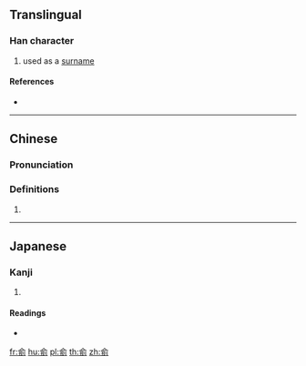 {{character info/new}}
==Translingual==

===Han character===
{{Han char|rn=9|rad=人|as=07|sn=9|four=|canj=OMNN,XOMNN|ids=⿱亼⿰丑刂}}

# used as a [[surname]]

====References====
* {{Han ref|kx=0103.180|dkj=00645|hdz=10155.060|uh=4FB4|ud=20404}}

----

==Chinese==
{{zh-forms}}

===Pronunciation===
{{zh-pron
|m=chǒu
|c=cau2
|mc=
|oc=
|ma=
|cat=pn
}}

===Definitions===
{{zh-hanzi}}

# {{rfdef|lang=zh}}

----

==Japanese==

===Kanji===
{{ja-kanji|grade=|rs=人07}}

# {{defn|lang=ja|sort=人07}}

====Readings====
* {{ja-readings|on=[[ちゅう]] (chū)|kun=}}

[[fr:侴]]
[[hu:侴]]
[[pl:侴]]
[[th:侴]]
[[zh:侴]]
